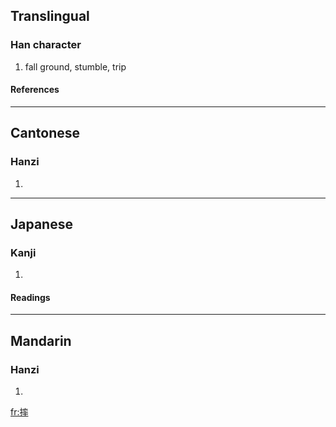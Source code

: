 ==Translingual==

===Han character===
{{Han char|rn=64|rad=手|as=11|sn=14|four=5004<sub>3</sub>|canj=手卜戈十 (QYIJ)}}
# fall ground, stumble, trip

====References====
{{Han ref|kx=0449.270|dkj=12577|dj=0800.120|hdz=31949.040|uh=6454|ud=25684|bh=BA4C|bd=47692}}

----
==Cantonese==

===Hanzi===
{{yue-hanzi|jyut=|y=seui1, seut1}}
# {{defn|Cantonese}}

----
==Japanese==

===Kanji===
{{ja-kanji|grade=|rs=手11}}
# {{defn|Japanese}} 

====Readings====
{{ja-readings|on=[[しゅつ]] (shutsu), [[しゅち]] (shuchi)|kun=}}

----
==Mandarin==

===Hanzi===
{{cmn-hanzi|pin=[[shuāi]] (shuai1)|wg=shuai<sup>1</sup>}}
# {{defn|Mandarin}}

[[fr:摔]]